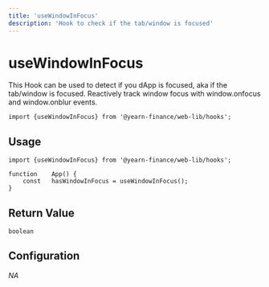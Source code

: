 ```yaml
---
title: 'useWindowInFocus'
description: 'Hook to check if the tab/window is focused'
---
```



# useWindowInFocus
This Hook can be used to detect if you dApp is focused, aka if the tab/window is focused.
Reactively track window focus with window.onfocus and window.onblur events.

```tsx
import {useWindowInFocus} from '@yearn-finance/web-lib/hooks';
```

## Usage

```tsx
import {useWindowInFocus} from '@yearn-finance/web-lib/hooks';

function	App() {
	const	hasWindowInFocus = useWindowInFocus();
}
```

## Return Value
```tsx
boolean
```

## Configuration
*NA*

